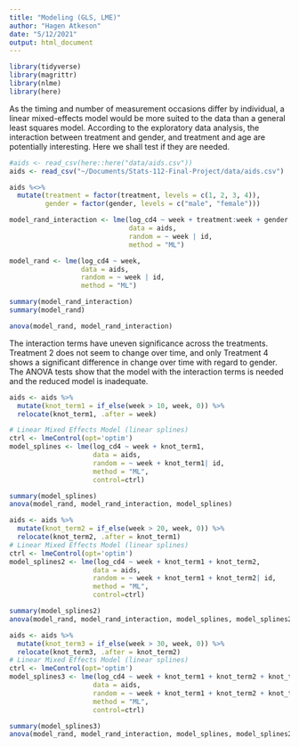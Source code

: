 ```yaml
---
title: "Modeling (GLS, LME)"
author: "Hagen Atkeson"
date: "5/12/2021"
output: html_document
---
```


```r
library(tidyverse)
library(magrittr)
library(nlme)
library(here)
```

As the timing and number of measurement occasions differ by individual, a linear mixed-effects model would be more suited to the data than a general least squares model. According to the exploratory data analysis, the interaction between treatment and gender, and treatment and age are potentially interesting. Here we shall test if they are needed.
```r
#aids <- read_csv(here::here("data/aids.csv"))
aids <- read_csv("~/Documents/Stats-112-Final-Project/data/aids.csv")

aids %<>% 
  mutate(treatment = factor(treatment, levels = c(1, 2, 3, 4)),
         gender = factor(gender, levels = c("male", "female")))

model_rand_interaction <- lme(log_cd4 ~ week + treatment:week + gender:treatment + age:treatment,
                              data = aids,
                              random = ~ week | id,
                              method = "ML")

model_rand <- lme(log_cd4 ~ week,
                  data = aids,
                  random = ~ week | id,
                  method = "ML")

summary(model_rand_interaction)
summary(model_rand)

anova(model_rand, model_rand_interaction)
```
The interaction terms have uneven significance across the treatments. Treatment 2 does not seem to change over time, and only Treatment 4 shows a significant difference in change over time with regard to gender. The ANOVA tests show that the model with the interaction terms is needed and the reduced model is inadequate.


```r
aids <- aids %>% 
  mutate(knot_term1 = if_else(week > 10, week, 0)) %>% 
  relocate(knot_term1, .after = week)
```

```r
# Linear Mixed Effects Model (linear splines) 
ctrl <- lmeControl(opt='optim')
model_splines <- lme(log_cd4 ~ week + knot_term1,
                     data = aids,
                     random = ~ week + knot_term1| id,
                     method = "ML", 
                     control=ctrl)

summary(model_splines)
anova(model_rand, model_rand_interaction, model_splines)

```

```r
aids <- aids %>% 
  mutate(knot_term2 = if_else(week > 20, week, 0)) %>% 
  relocate(knot_term2, .after = knot_term1)
# Linear Mixed Effects Model (linear splines) 
ctrl <- lmeControl(opt='optim')
model_splines2 <- lme(log_cd4 ~ week + knot_term1 + knot_term2,
                     data = aids,
                     random = ~ week + knot_term1 + knot_term2| id,
                     method = "ML", 
                     control=ctrl)

summary(model_splines2)
anova(model_rand, model_rand_interaction, model_splines, model_splines2)
```
```r
aids <- aids %>% 
  mutate(knot_term3 = if_else(week > 30, week, 0)) %>% 
  relocate(knot_term3, .after = knot_term2)
# Linear Mixed Effects Model (linear splines) 
ctrl <- lmeControl(opt='optim')
model_splines3 <- lme(log_cd4 ~ week + knot_term1 + knot_term2 + knot_term3,
                     data = aids,
                     random = ~ week + knot_term1 + knot_term2 + knot_term2| id,
                     method = "ML", 
                     control=ctrl)

summary(model_splines3)
anova(model_rand, model_rand_interaction, model_splines, model_splines2, model_splines3)
```


